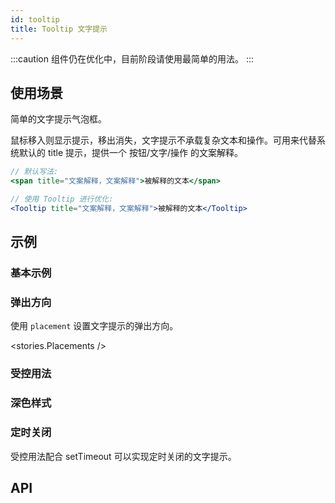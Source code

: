 ```yaml
---
id: tooltip
title: Tooltip 文字提示
---
```



:::caution
组件仍在优化中，目前阶段请使用最简单的用法。
:::

## 使用场景

简单的文字提示气泡框。

鼠标移入则显示提示，移出消失，文字提示不承载复杂文本和操作。可用来代替系统默认的 title 提示，提供一个 按钮/文字/操作 的文案解释。

```jsx
// 默认写法:
<span title="文案解释，文案解释">被解释的文本</span>

// 使用 Tooltip 进行优化:
<Tooltip title="文案解释，文案解释">被解释的文本</Tooltip>
```

## 示例

### 基本示例

<Story fn={stories.Basic} />

### 弹出方向

使用 `placement` 设置文字提示的弹出方向。

<stories.Placements />

### 受控用法

<Story fn={stories.Controlled} />

### 深色样式

<Story fn={stories.Dark} />

### 定时关闭

受控用法配合 setTimeout 可以实现定时关闭的文字提示。

<Story fn={stories.AutoCloseAfterTwoSeconds} />

## API

<PropsTable component={Tooltip} />

